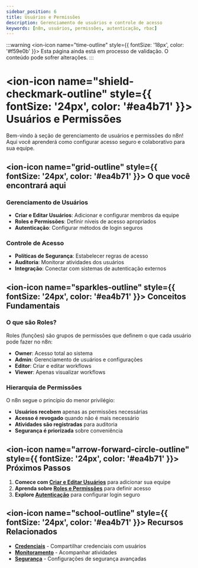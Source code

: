 ---
sidebar_position: 6
title: Usuários e Permissões
description: Gerenciamento de usuários e controle de acesso
keywords: [n8n, usuários, permissões, autenticação, rbac]
---

:::warning
<ion-icon name="time-outline" style={{ fontSize: '18px', color: '#f59e0b' }}></ion-icon> Esta página ainda está em processo de validação. O conteúdo pode sofrer alterações.
:::

# <ion-icon name="shield-checkmark-outline" style={{ fontSize: '24px', color: '#ea4b71' }}></ion-icon> Usuários e Permissões

Bem-vindo à seção de gerenciamento de usuários e permissões do n8n! Aqui você aprenderá como configurar acesso seguro e colaborativo para sua equipe.

## <ion-icon name="grid-outline" style={{ fontSize: '24px', color: '#ea4b71' }}></ion-icon> O que você encontrará aqui

### Gerenciamento de Usuários

- **Criar e Editar Usuários**: Adicionar e configurar membros da equipe
- **Roles e Permissões**: Definir níveis de acesso apropriados
- **Autenticação**: Configurar métodos de login seguros

### Controle de Acesso

- **Políticas de Segurança**: Estabelecer regras de acesso
- **Auditoria**: Monitorar atividades dos usuários
- **Integração**: Conectar com sistemas de autenticação externos

## <ion-icon name="sparkles-outline" style={{ fontSize: '24px', color: '#ea4b71' }}></ion-icon> Conceitos Fundamentais

### O que são Roles?

Roles (funções) são grupos de permissões que definem o que cada usuário pode fazer no n8n:

- **Owner**: Acesso total ao sistema
- **Admin**: Gerenciamento de usuários e configurações
- **Editor**: Criar e editar workflows
- **Viewer**: Apenas visualizar workflows

### Hierarquia de Permissões

O n8n segue o princípio do menor privilégio:

- **Usuários recebem** apenas as permissões necessárias
- **Acesso é revogado** quando não é mais necessário
- **Atividades são registradas** para auditoria
- **Segurança é priorizada** sobre conveniência

## <ion-icon name="arrow-forward-circle-outline" style={{ fontSize: '24px', color: '#ea4b71' }}></ion-icon> Próximos Passos

1. **Comece com [Criar e Editar Usuários](./criar-editar-usuarios)** para adicionar sua equipe
2. **Aprenda sobre [Roles e Permissões](./roles-permissoes)** para definir acesso
3. **Explore [Autenticação](./autenticacao)** para configurar login seguro

## <ion-icon name="school-outline" style={{ fontSize: '24px', color: '#ea4b71' }}></ion-icon> Recursos Relacionados

- **[Credenciais](../credenciais/compartilhamento)** - Compartilhar credenciais com usuários
- **[Monitoramento](../monitoring/visualizar-execucoes)** - Acompanhar atividades
- **[Segurança](../../hosting-n8n/seguranca/autenticacao)** - Configurações de segurança avançadas
